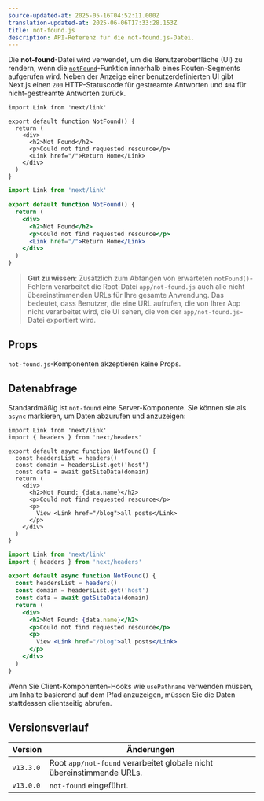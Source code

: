 ```yaml
---
source-updated-at: 2025-05-16T04:52:11.000Z
translation-updated-at: 2025-06-06T17:33:28.153Z
title: not-found.js
description: API-Referenz für die not-found.js-Datei.
---
```


Die **not-found**-Datei wird verwendet, um die Benutzeroberfläche (UI) zu rendern, wenn die [`notFound`](/docs/app/api-reference/functions/not-found)-Funktion innerhalb eines Routen-Segments aufgerufen wird. Neben der Anzeige einer benutzerdefinierten UI gibt Next.js einen `200` HTTP-Statuscode für gestreamte Antworten und `404` für nicht-gestreamte Antworten zurück.

```tsx filename="app/not-found.tsx" switcher
import Link from 'next/link'

export default function NotFound() {
  return (
    <div>
      <h2>Not Found</h2>
      <p>Could not find requested resource</p>
      <Link href="/">Return Home</Link>
    </div>
  )
}
```

```jsx filename="app/blog/not-found.js" switcher
import Link from 'next/link'

export default function NotFound() {
  return (
    <div>
      <h2>Not Found</h2>
      <p>Could not find requested resource</p>
      <Link href="/">Return Home</Link>
    </div>
  )
}
```

> **Gut zu wissen**: Zusätzlich zum Abfangen von erwarteten `notFound()`-Fehlern verarbeitet die Root-Datei `app/not-found.js` auch alle nicht übereinstimmenden URLs für Ihre gesamte Anwendung. Das bedeutet, dass Benutzer, die eine URL aufrufen, die von Ihrer App nicht verarbeitet wird, die UI sehen, die von der `app/not-found.js`-Datei exportiert wird.

## Props

`not-found.js`-Komponenten akzeptieren keine Props.

## Datenabfrage

Standardmäßig ist `not-found` eine Server-Komponente. Sie können sie als `async` markieren, um Daten abzurufen und anzuzeigen:

```tsx filename="app/not-found.tsx" switcher
import Link from 'next/link'
import { headers } from 'next/headers'

export default async function NotFound() {
  const headersList = headers()
  const domain = headersList.get('host')
  const data = await getSiteData(domain)
  return (
    <div>
      <h2>Not Found: {data.name}</h2>
      <p>Could not find requested resource</p>
      <p>
        View <Link href="/blog">all posts</Link>
      </p>
    </div>
  )
}
```

```jsx filename="app/not-found.jsx" switcher
import Link from 'next/link'
import { headers } from 'next/headers'

export default async function NotFound() {
  const headersList = headers()
  const domain = headersList.get('host')
  const data = await getSiteData(domain)
  return (
    <div>
      <h2>Not Found: {data.name}</h2>
      <p>Could not find requested resource</p>
      <p>
        View <Link href="/blog">all posts</Link>
      </p>
    </div>
  )
}
```

Wenn Sie Client-Komponenten-Hooks wie `usePathname` verwenden müssen, um Inhalte basierend auf dem Pfad anzuzeigen, müssen Sie die Daten stattdessen clientseitig abrufen.

## Versionsverlauf

| Version   | Änderungen                                             |
| --------- | ----------------------------------------------------- |
| `v13.3.0` | Root `app/not-found` verarbeitet globale nicht übereinstimmende URLs. |
| `v13.0.0` | `not-found` eingeführt.                                |